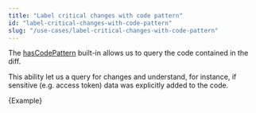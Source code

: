 ```yaml
---
title: "Label critical changes with code pattern"
id: "label-critical-changes-with-code-pattern"
slug: "/use-cases/label-critical-changes-with-code-pattern"
---
```



The [hasCodePattern](/guides/built-ins#hascodepattern) built-in allows us to query the code contained in the diff.

This ability let us a query for changes and understand, for instance, if sensitive (e.g. access token) data was explicitly added to the code.

<CodeBlock language="yml" title="reviewpad.yml">{Example}</CodeBlock>

